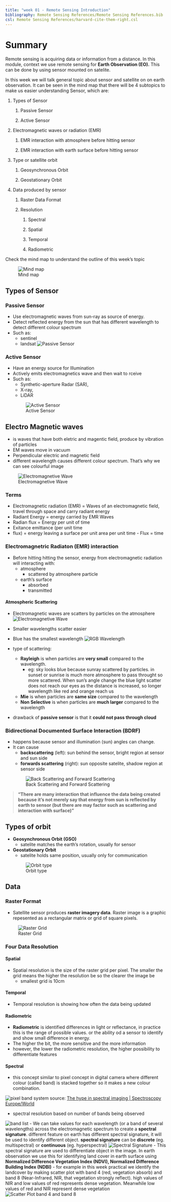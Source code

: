 ```yaml
---
title: "week 01 - Remote Sensing Introduction"
bibliography: Remote Sensing References/Remote Sensing References.bib
csl: Remote Sensing References/harvard-cite-them-right.csl
---
```


# Summary

Remote sensing is acquiring data or information from a distance. In this module, context we use remote sensing for **Earth Observation (EO).** This can be done by using sensor mounted on satelite.

In this week we will talk general topic about sensor and satellite on on earth observation. It can be seen in the mind map that there will be 4 subtopics to make us easier understanding Sensor, which are:

1.  Types of Sensor

    1.  Passive Sensor

    2.  Active Sensor

2.  Electromagnetic waves or radiation (EMR)

    1.  EMR interaction with atmosphere before hitting sensor

    2.  EMR interaction with earth surface before hitting sensor

3.  Type or satellite orbit

    1.  Geosynchronous Orbit

    2.  Geostationary Orbit

4.  Data produced by sensor

    1.  Raster Data Format

    2.  Resolution

        1.  Spectral

        2.  Spatial

        3.  Temporal

        4.  Radiometric

Check the mind map to understand the outline of this week's topic

![Mind map](week_01_files/mediabag/mindmap.jpeg)

## Types of Sensor

### Passive Sensor

-   Use electromagnetic waves from sun-ray as source of energy.
-   Detect reflected energy from the sun that has different wavelength to detect different colour spectrum
-   Such as:
    -   sentinel
    -   landsat ![Passive Sensor](week_01_files/Passive sensor.png) 
    
### Active Sensor
-   Have an energy source for Illumination
-   Actively emits electromagnetics wave and then wait to rceive
-   Such as:
    -   Synthetic-aperture Radar (SAR),
    -   X-ray,
    -   LiDAR 
    
    ![Active Sensor](week_01_files/mediabag/active sensor.png)

## Electro Magnetic waves

-   is waves that have both eletric and magentic field, produce by vibration of particles
-   EM waves move in vacuum
-   Perpendicular electric and magnetic field
-   different wavelength causes different colour spectrum. That's why we can see colourful image

![Electromagnetive Wave](week_01_files/mediabag/electromagnetive wave.png) 

### Terms 
- Electromagnetic radiation (EMR) = Waves of an electromagnetic field, travel through space and carry radiant energy 
- Radiant Energy = energy carried by EMR Waves 
- Radian flux = Energy per unit of time 
- Exitance emittance (per unit time 
- flux) = energy leaving a surface per unit area per unit time - Flux = time


### Electromagnetric Radiaton (EMR) interaction

-   Before hitting hitting the sensor, energy from electromagnetic radiation will interacting with:
    -   atmosphere
        -   scattered by atmosphere particle
    -   earth's surface
        -   absorbed
        -   transmitted

#### Atmospheric Scattering

-   Electromagnetic waves are scatters by particles on the atmosphere 
![Electromagnetive Wave](week_01_files/mediabag/wavelength reflection.png)

-   Smaller wavelengths scatter easier

-   Blue has the smallest wavelength 
![RGB Wavelength](week_01_files/mediabag/wavelength.png)

-   type of scattering:

    -   **Rayleigh** is when particles are **very small** compared to the wavelength.
        -   eg: sky looks blue because sunray scattered by particles. in sunset or sunrise is much more atmosphere to pass throught so more scattered. When sun's angle change the blue light scatter does not reach our eyes as the distance is increased, so longer wavelength like red and orange reach us
    -   **Mie** is when particles are **same size** compared to the wavelength
    -   **Non Selective** is when particles are **much larger** compared to the wavelength

-   drawback of **passive sensor** is that it **could not pass through cloud**

### Bidirectional Documented Surface Interaction (BDRF)

-   happens because sensor and illumination (sun) angles can change.
-   It can cause
    -   **backscattering** (left): sun behind the sensor, bright region at sensor and sun side
    -   **forwards scattering** (right): sun opposite satelite, shadow region at sensor side 
    
    ![Back Scattering and Forward Scattering](week_01_files/mediabag/scattering.png)
    
> **"There are many interaction that influence the data being created because it's not merely say that energy from sun is reflected by earth to sensor (but there are may factor such as scattering and interaction with surface)"**

## Types of orbit
- **Geosynchronous Orbit (GSO)**
	- satelite matches the earth's rotation, usually for sensor
- **Geostationary Orbit**
	- satelite holds same position, usually only for communication
	
	![Orbit type](week_01_files/mediabag/orbit_type.png)

## Data
### Raster Format
- Satellite sensor produces **raster imagery data**. Raster image is a graphic repesented as a rectangular matrix or grid of square pixels. 

![Raster Grid](week_01_files/mediabag/raster image.png)

### Four Data Resolution
#### Spatial
- Spatial resolution is the size of the raster  grid per pixel. The smaller the grid means the higher the resolution be so the clearer the image be
	- smallest grid is 10cm

#### Temporal
- Temporal resolution is showing how often the data being updated

#### Radiometric
- **Radiometric** is identified differences in light or reflectance, in  practice this is the range of possible values. or the ability od a sensor to identify and show small difference in energy.
- The higher the bit, the more sensitive and the more information 
- however, the lower the radiometric resolution, the higher possibility to differentiate features

#### Spectral
- this concept similar to pixel concept in digital camera where different colour (called band) is stacked together so it makes a new colour combination. 
	
![pixel band system](week_01_files/mediabag/pixel band system.png)
source:  [The hype in spectral imaging | Spectroscopy Europe/World](https://www.spectroscopyeurope.com/article/hype-spectral-imaging)

- spectral resolution based on number of bands being observed

![band list](week_01_files/mediabag/band list.png)
- We can take values for each wavelength (or a band of several wavelengths) across the electromagnetic spectrum to create a **spectral signature**. different feature on earth has different spectral signature, it will be used to identify different object.  **spectral signature** can be **discrete** (eg. multispectral) or **continuous** (eg. hyperspectral)
![Spectral Signature](week_01_files/mediabag/spectral.png)
- This spectral signature are used to differentiate object in the image. In earth observation we use this for identifying land cover in earth surface using **Normalized Difference Vegetation Index (NDVI), Normalized Difference Building Index (NDBI)**
  -  for example in this week practical we identify the landcover by making scatter plot with band 4 (red, vegetation absorb) and band 8 (Near-Infrared, NIR, that vegetation strongly reflect). high values of NIR and low values of red represents dense vegetation. Meanwhile low values of red and NIR represent dense vegetation
  ![Scatter Plot band 4 and band 8](week_01_files/mediabagscatter plot.png)











